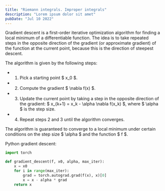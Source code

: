 ```yaml
---
title: "Riemann integrals. Improper integrals"
description: "Lorem ipsum dolor sit amet"
pubDate: "Jul 10 2022"
---
```


Gradient descent is a first-order iterative optimization algorithm for finding a local minimum of a differentiable function. The idea is to take repeated steps in the opposite direction of the gradient (or approximate gradient) of the function at the current point, because this is the direction of steepest descent.

The algorithm is given by the following steps:

- 1. Pick a starting point $ x_0 $.
- 2. Compute the gradient $ \nabla f(x) $.
- 3. Update the current point by taking a step in the opposite direction of the gradient: $ x\_{k+1} = x_k - \alpha \nabla f(x_k) $, where $ \alpha $ is the step size.
- 4. Repeat steps 2 and 3 until the algorithm converges.

The algorithm is guaranteed to converge to a local minimum under certain conditions on the step size $ \alpha $ and the function $ f $.

Python gradient descent:

```py
import torch

def gradient_descent(f, x0, alpha, max_iter):
    x = x0
    for i in range(max_iter):
        grad = torch.autograd.grad(f(x), x)[0]
        x = x - alpha * grad
    return x
```
